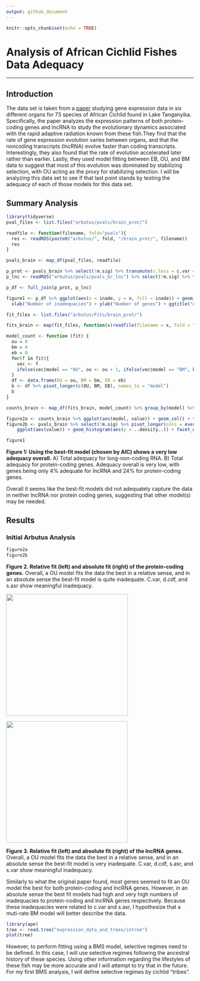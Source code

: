 ```yaml
---
output: github_document
---
```


```r
knitr::opts_chunk$set(echo = TRUE)
```

# Analysis of African Cichlid Fishes Data Adequacy

------------------------------------------------------------------------

## Introduction

The data set is taken from a [paper](https://www.nature.com/articles/s41559-020-01354-3) studying gene expression data in six different organs for 73 species of African Cichlid found in Lake Tanganyika. Specifically, the paper analyzes the expression patterns of both protein-coding genes and lncRNA to study the evolutionary dynamics associated with the rapid adaptive radiation known from these fish.They find that the rate of gene expression evolution varies between organs, and that the noncoding transcripts (lncRNA) evolve faster than coding transcripts. Interestingly, they also found that the rate of evolution accelerated later rather than earlier. Lastly, they used model fitting between EB, OU, and BM data to suggest that most of this evolution was dominated by stabilizing selection, with OU acting as the proxy for stabilizing selection. I will be analyzing this data set to see if that last point stands by testing the adequacy of each of those models for this data set.

## Summary Analysis

```r
library(tidyverse)
pval_files <- list.files("arbutus/pvals/brain_prot/")

readfile <- function(filename, fold="pvals"){
  res <- readRDS(paste0("arbutus/", fold, "/brain_prot/", filename))
  res
}

pvals_brain <- map_df(pval_files, readfile)

p_prot <- pvals_brain %>% select(!m.sig) %>% transmute(c.less = c.var <= 0.05, sv.less = s.var <= 0.05, sa.less = s.asr <= 0.05, sh.less = s.hgt <= 0.05 & !is.na(s.hgt), d.less = d.cdf <= 0.05) %>% transmute(inade = c.less + sv.less + sa.less + sh.less + d.less) %>% count(inade) %>% mutate(prop = n/sum(n)) %>% mutate(inade = as.character(inade), data = "protein")
p_lnc <- readRDS("arbutus/pvals/pvals_br_lnc") %>% select(!m.sig) %>% transmute(c.less = c.var <= 0.05, sv.less = s.var <= 0.05, sa.less = s.asr <= 0.05, sh.less = s.hgt <= 0.05 & !is.na(s.hgt), d.less = d.cdf <= 0.05) %>% transmute(inade = c.less + sv.less + sa.less + sh.less + d.less) %>% count(inade) %>% mutate(prop = n/sum(n)) %>% mutate(inade = as.character(inade), data = "lnc")

p_df <- full_join(p_prot, p_lnc) 

figure1 <- p_df %>% ggplot(aes(x = inade, y = n, fill = inade)) + geom_bar(stat = "identity") + geom_text(aes(label = round(prop, digits = 2))) +
  xlab("Number of inadequacies") + ylab("Number of genes") + ggtitle("Amount of genes by number of inadequacies in protein-coding and non-protein-coding genes") + facet_wrap(~data, scales = "free") + theme_bw() 

fit_files <- list.files("arbutus/Fits/brain_prot/")

fits_brain <- map(fit_files, function(x)readfile(filename = x, fold = "Fits"))

model_count <- function (fit) {
  ou = 0
  bm = 0
  eb = 0
  for(f in fit){
    vec <- f
    ifelse(vec$model == "OU", ou <- ou + 1, ifelse(vec$model == "BM", bm <- bm + 1, eb <- eb + 1))
  }
  df <- data.frame(OU = ou, BM = bm, EB = eb)
  b <- df %>% pivot_longer(c(OU, BM, EB), names_to = "model")
  b
}

counts_brain <- map_df(fits_brain, model_count) %>% group_by(model) %>% summarise(model = model, value = sum(value)) %>% unique()

figure2a <- counts_brain %>% ggplot(aes(model, value)) + geom_col() + theme_classic()
figure2b <- pvals_brain %>% select(!m.sig) %>% pivot_longer(cols = everything(), names_to = "tstat") %>%
    ggplot(aes(value)) + geom_histogram(aes(y = ..density..)) + facet_wrap(~tstat, nrow = 1) + theme_bw()
```

```r
figure1
```

**Figure 1: Using the best-fit model (chosen by AIC) shows a very low adequacy overall.** A) Total adequacy for long-non-coding RNA. B) Total adequacy for protein-coding genes. Adequacy overall is very low, with genes being only 4% adequate for lncRNA and 24% for protein-coding genes.

Overall it seems like the best-fit models did not adequately capture the data in neither lncRNA nor protein coding genes, suggesting that other model(s) may be needed.

## Results

### Initial Arbutus Analysis

```r
figure2a
figure2b
```

**Figure 2. Relative fit (left) and absolute fit (right) of the protein-coding genes.** Overall, a OU model fits the data the best in a relative sense, and in an absolute sense the best-fit model is quite inadequate. C.var, d.cdf, and s.asr show meaningful inadequacy.

<img src="arbutus/AIC/AIC_br_lnc.png" width="327"/>

<img src="arbutus/figures/arbutus_br_lnc.png" width="326"/>

**Figure 3. Relative fit (left) and absolute fit (right) of the lncRNA genes.** Overall, a OU model fits the data the best in a relative sense, and in an absolute sense the best-fit model is very inadequate. C.var, d.cdf, s.asr, and s.var show meaningful inadequacy.

Similarly to what the original paper found, most genes seemed to fit an OU model the best for both protein-coding and lncRNA genes. However, in an absolute sense the best fit models had high and very high numbers of inadequacies to protein-coding and lncRNA genes respectively. Because these inadequacies were related to c.var and s.asr, I hypothesize that a muti-rate BM model will better describe the data.

```r
library(ape)
tree <- read.tree("expression_data_and_trees/intree")
plot(tree)
```

However, to perform fitting using a BMS model, selective regimes need to be defined. In this case, I will use selective regimes following the ancestral history of these species. Using other information regarding the lifestyles of these fish may be more accurate and I will attempt to try that in the future. For my first BMS analysis, I will define selective regimes by cichlid "tribes".
